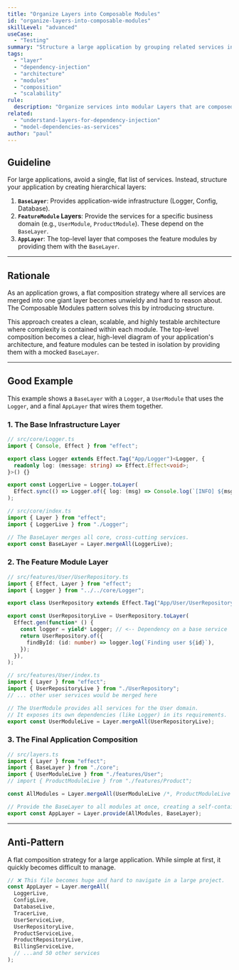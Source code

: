 ```yaml
---
title: "Organize Layers into Composable Modules"
id: "organize-layers-into-composable-modules"
skillLevel: "advanced"
useCase:
  - "Testing"
summary: "Structure a large application by grouping related services into 'module' layers, which are then composed together with a shared base layer."
tags:
  - "layer"
  - "dependency-injection"
  - "architecture"
  - "modules"
  - "composition"
  - "scalability"
rule:
  description: "Organize services into modular Layers that are composed hierarchically to manage complexity in large applications."
related:
  - "understand-layers-for-dependency-injection"
  - "model-dependencies-as-services"
author: "paul"
---
```


## Guideline

For large applications, avoid a single, flat list of services. Instead, structure your application by creating hierarchical layers:
1.  **`BaseLayer`**: Provides application-wide infrastructure (Logger, Config, Database).
2.  **`FeatureModule` Layers**: Provide the services for a specific business domain (e.g., `UserModule`, `ProductModule`). These depend on the `BaseLayer`.
3.  **`AppLayer`**: The top-level layer that composes the feature modules by providing them with the `BaseLayer`.

---

## Rationale

As an application grows, a flat composition strategy where all services are merged into one giant layer becomes unwieldy and hard to reason about. The Composable Modules pattern solves this by introducing structure.

This approach creates a clean, scalable, and highly testable architecture where complexity is contained within each module. The top-level composition becomes a clear, high-level diagram of your application's architecture, and feature modules can be tested in isolation by providing them with a mocked `BaseLayer`.

---

## Good Example

This example shows a `BaseLayer` with a `Logger`, a `UserModule` that uses the `Logger`, and a final `AppLayer` that wires them together.

### 1. The Base Infrastructure Layer

```typescript
// src/core/Logger.ts
import { Console, Effect } from "effect";

export class Logger extends Effect.Tag("App/Logger")<Logger, {
  readonly log: (message: string) => Effect.Effect<void>;
}>() {}

export const LoggerLive = Logger.toLayer(
  Effect.sync(() => Logger.of({ log: (msg) => Console.log(`[INFO] ${msg}`) })),
);

// src/core/index.ts
import { Layer } from "effect";
import { LoggerLive } from "./Logger";

// The BaseLayer merges all core, cross-cutting services.
export const BaseLayer = Layer.mergeAll(LoggerLive);
```

### 2. The Feature Module Layer

```typescript
// src/features/User/UserRepository.ts
import { Effect, Layer } from "effect";
import { Logger } from "../../core/Logger";

export class UserRepository extends Effect.Tag("App/User/UserRepository")<UserRepository, any>() {}

export const UserRepositoryLive = UserRepository.toLayer(
  Effect.gen(function* () {
    const logger = yield* Logger; // <-- Dependency on a base service
    return UserRepository.of({
      findById: (id: number) => logger.log(`Finding user ${id}`),
    });
  }),
);

// src/features/User/index.ts
import { Layer } from "effect";
import { UserRepositoryLive } from "./UserRepository";
// ... other user services would be merged here

// The UserModule provides all services for the User domain.
// It exposes its own dependencies (like Logger) in its requirements.
export const UserModuleLive = Layer.mergeAll(UserRepositoryLive);
```

### 3. The Final Application Composition

```typescript
// src/layers.ts
import { Layer } from "effect";
import { BaseLayer } from "./core";
import { UserModuleLive } from "./features/User";
// import { ProductModuleLive } from "./features/Product";

const AllModules = Layer.mergeAll(UserModuleLive /*, ProductModuleLive */);

// Provide the BaseLayer to all modules at once, creating a self-contained AppLayer.
export const AppLayer = Layer.provide(AllModules, BaseLayer);
```

---

## Anti-Pattern

A flat composition strategy for a large application. While simple at first, it quickly becomes difficult to manage.

```typescript
// ❌ This file becomes huge and hard to navigate in a large project.
const AppLayer = Layer.mergeAll(
  LoggerLive,
  ConfigLive,
  DatabaseLive,
  TracerLive,
  UserServiceLive,
  UserRepositoryLive,
  ProductServiceLive,
  ProductRepositoryLive,
  BillingServiceLive,
  // ...and 50 other services
);
```